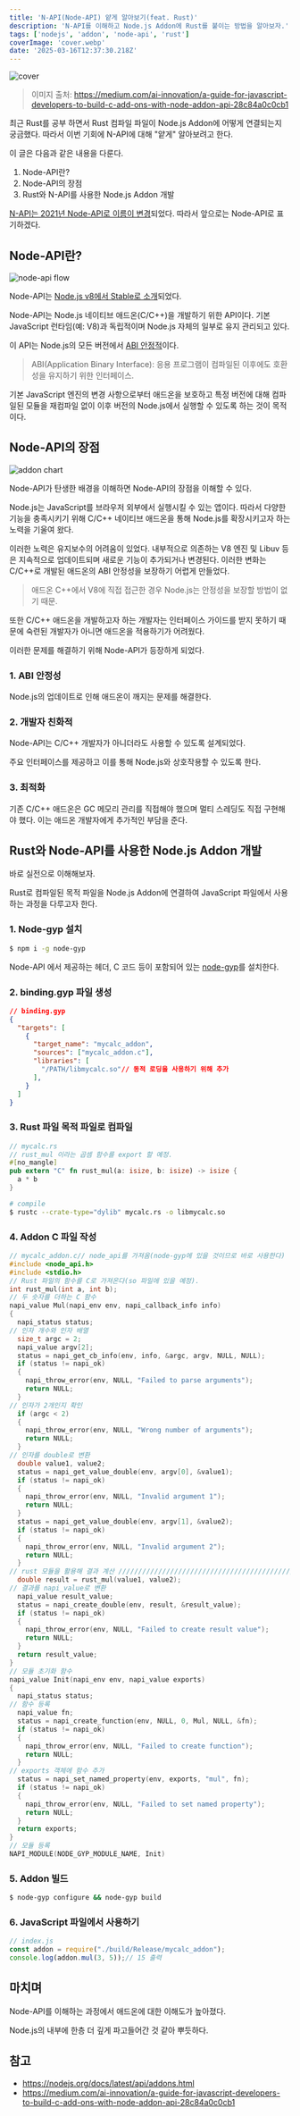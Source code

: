 ```yaml
---
title: 'N-API(Node-API) 얕게 알아보기(feat. Rust)'
description: 'N-API를 이해하고 Node.js Addon에 Rust를 붙이는 방법을 알아보자.'
tags: ['nodejs', 'addon', 'node-api', 'rust']
coverImage: 'cover.webp'
date: '2025-03-16T12:37:30.218Z'
---
```


![cover](cover.webp 'cover')

> 이미지 출처: https://medium.com/ai-innovation/a-guide-for-javascript-developers-to-build-c-add-ons-with-node-addon-api-28c84a0c0cb1

최근 Rust를 공부 하면서 Rust 컴파일 파일이 Node.js Addon에 어떻게 연결되는지 궁금했다. 따라서 이번 기회에 N-API에 대해 "얕게" 알아보려고 한다.

이 글은 다음과 같은 내용을 다룬다.

1. Node-API란?
2. Node-API의 장점
3. Rust와 N-API를 사용한 Node.js Addon 개발

[N-API는 2021년 Node-API로 이름이 변경](https://medium.com/@nodejs/renaming-n-api-to-node-api-27aa8ca30ed8)되었다. 따라서 앞으로는 Node-API로 표기하겠다.

## Node-API란?

![node-api flow](flow.webp 'l')

Node-API는 [Node.js v8에서 Stable로 소개](https://nodejs.org/docs/latest-v8.x/api/n-api.html#n_api_n_api)되었다.

Node-API는 Node.js 네이티브 애드온(C/C++)을 개발하기 위한 API이다. 기본 JavaScript 런타임(예: V8)과 독립적이며 Node.js 자체의 일부로 유지 관리되고 있다.

이 API는 Node.js의 모든 버전에서 [ABI 안정적](https://nodejs.org/en/learn/modules/abi-stability)이다.

> ABI(Application Binary Interface): 응용 프로그램이 컴파일된 이후에도 호환성을 유지하기 위한 인터페이스.

기본 JavaScript 엔진의 변경 사항으로부터 애드온을 보호하고 특정 버전에 대해 컴파일된 모듈을 재컴파일 없이 이후 버전의 Node.js에서 실행할 수 있도록 하는 것이 목적이다.

## Node-API의 장점

![addon chart](addon.webp 'l')

Node-API가 탄생한 배경을 이해하면 Node-API의 장점을 이해할 수 있다.

Node.js는 JavaScript를 브라우저 외부에서 실행시킬 수 있는 앱이다. 따라서 다양한 기능을 충족시키기 위해 C/C++ 네이티브 애드온을 통해 Node.js를 확장시키고자 하는 노력을 기울여 왔다.

이러한 노력은 유지보수의 어려움이 있었다. 내부적으로 의존하는 V8 엔진 및 Libuv 등은 지속적으로 업데이트되며 새로운 기능이 추가되거나 변경된다. 이러한 변화는 C/C++로 개발된 애드온의 ABI 안정성을 보장하기 어렵게 만들었다.

> 애드온 C++에서 V8에 직접 접근한 경우 Node.js는 안정성을 보장할 방법이 없기 때문.

또한 C/C++ 애드온을 개발하고자 하는 개발자는 인터페이스 가이드를 받지 못하기 때문에 숙련된 개발자가 아니면 애드온을 적용하기가 어려웠다.

이러한 문제를 해결하기 위해 Node-API가 등장하게 되었다.

### 1. ABI 안정성

Node.js의 업데이트로 인해 애드온이 깨지는 문제를 해결한다.

### 2. 개발자 친화적

Node-API는 C/C++ 개발자가 아니더라도 사용할 수 있도록 설계되었다.

주요 인터페이스를 제공하고 이를 통해 Node.js와 상호작용할 수 있도록 한다.

### 3. 최적화

기존 C/C++ 애드온은 GC 메모리 관리를 직접해야 했으며 멀티 스레딩도 직접 구현해야 했다. 이는 애드온 개발자에게 추가적인 부담을 준다.

## Rust와 Node-API를 사용한 Node.js Addon 개발

바로 실전으로 이해해보자.

Rust로 컴파일된 목적 파일을 Node.js Addon에 연결하여 JavaScript 파일에서 사용하는 과정을 다루고자 한다.

### 1. Node-gyp 설치

```sh
$ npm i -g node-gyp
```

Node-API 에서 제공하는 헤더, C 코드 등이 포함되어 있는 [node-gyp](https://github.com/nodejs/node-gyp)를 설치한다.

### 2. binding.gyp 파일 생성

```json
// binding.gyp
{
  "targets": [
    {
      "target_name": "mycalc_addon",
      "sources": ["mycalc_addon.c"],
      "libraries": [
        "/PATH/libmycalc.so"// 동적 로딩을 사용하기 위해 추가
      ],
    }
  ]
}
```

### 3. Rust 파일 목적 파일로 컴파일

```rs
// mycalc.rs
// rust_mul 이라는 곱셈 함수를 export 할 예정.
#[no_mangle]
pub extern "C" fn rust_mul(a: isize, b: isize) -> isize {
  a * b
}
```

```sh
# compile
$ rustc --crate-type="dylib" mycalc.rs -o libmycalc.so
```

### 4. Addon C 파일 작성

```c
// mycalc_addon.c// node_api를 가져옴(node-gyp에 있을 것이므로 바로 사용한다)
#include <node_api.h>
#include <stdio.h>
// Rust 파일의 함수를 C로 가져온다(so 파일에 있을 예정).
int rust_mul(int a, int b);
// 두 숫자를 더하는 C 함수
napi_value Mul(napi_env env, napi_callback_info info)
{
  napi_status status;
// 인자 개수와 인자 배열
  size_t argc = 2;
  napi_value argv[2];
  status = napi_get_cb_info(env, info, &argc, argv, NULL, NULL);
  if (status != napi_ok)
  {
    napi_throw_error(env, NULL, "Failed to parse arguments");
    return NULL;
  }
// 인자가 2개인지 확인
  if (argc < 2)
  {
    napi_throw_error(env, NULL, "Wrong number of arguments");
    return NULL;
  }
// 인자를 double로 변환
  double value1, value2;
  status = napi_get_value_double(env, argv[0], &value1);
  if (status != napi_ok)
  {
    napi_throw_error(env, NULL, "Invalid argument 1");
    return NULL;
  }
  status = napi_get_value_double(env, argv[1], &value2);
  if (status != napi_ok)
  {
    napi_throw_error(env, NULL, "Invalid argument 2");
    return NULL;
  }
// rust 모듈을 활용해 결과 계산 //////////////////////////////////////////////
  double result = rust_mul(value1, value2);
// 결과를 napi_value로 변환
  napi_value result_value;
  status = napi_create_double(env, result, &result_value);
  if (status != napi_ok)
  {
    napi_throw_error(env, NULL, "Failed to create result value");
    return NULL;
  }
  return result_value;
}
// 모듈 초기화 함수
napi_value Init(napi_env env, napi_value exports)
{
  napi_status status;
// 함수 등록
  napi_value fn;
  status = napi_create_function(env, NULL, 0, Mul, NULL, &fn);
  if (status != napi_ok)
  {
    napi_throw_error(env, NULL, "Failed to create function");
    return NULL;
  }
// exports 객체에 함수 추가
  status = napi_set_named_property(env, exports, "mul", fn);
  if (status != napi_ok)
  {
    napi_throw_error(env, NULL, "Failed to set named property");
    return NULL;
  }
  return exports;
}
// 모듈 등록
NAPI_MODULE(NODE_GYP_MODULE_NAME, Init)
```

### 5. Addon 빌드

```sh
$ node-gyp configure && node-gyp build
```

### 6. JavaScript 파일에서 사용하기

```js
// index.js
const addon = require("./build/Release/mycalc_addon");
console.log(addon.mul(3, 5));// 15 출력
```

## 마치며

Node-API를 이해하는 과정에서 애드온에 대한 이해도가 높아졌다.

Node.js의 내부에 한층 더 깊게 파고들어간 것 같아 뿌듯하다.

## 참고

- https://nodejs.org/docs/latest/api/addons.html
- https://medium.com/ai-innovation/a-guide-for-javascript-developers-to-build-c-add-ons-with-node-addon-api-28c84a0c0cb1
